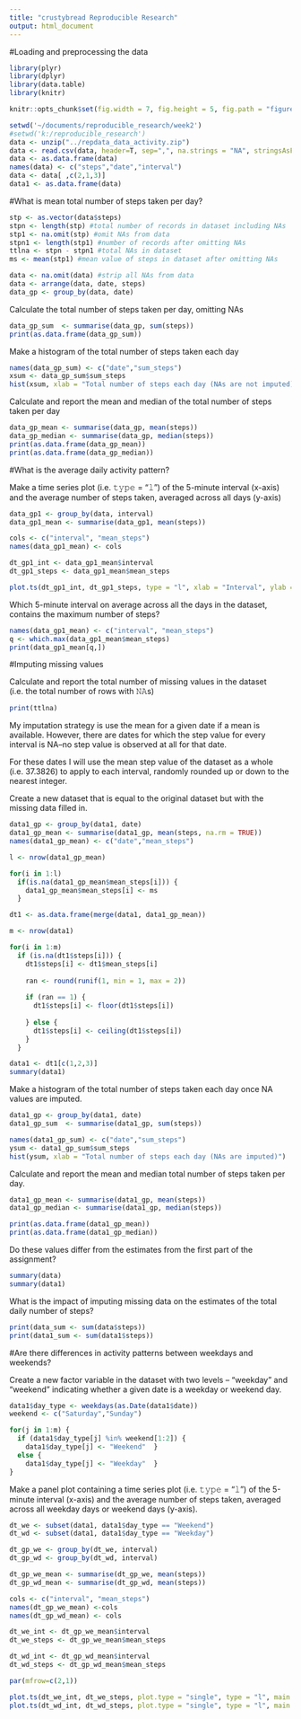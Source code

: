 ```yaml
---
title: "crustybread Reproducible Research"
output: html_document
---
```


#Loading and preprocessing the data

```r
library(plyr)
library(dplyr)
library(data.table)
library(knitr)

knitr::opts_chunk$set(fig.width = 7, fig.height = 5, fig.path = "figure")

setwd('~/documents/reproducible_research/week2')
#setwd('k:/reproducible_research')
data <- unzip("../repdata_data_activity.zip")
data <- read.csv(data, header=T, sep=",", na.strings = "NA", stringsAsFactors = F)
data <- as.data.frame(data)
names(data) <- c("steps","date","interval")
data <- data[ ,c(2,1,3)]
data1 <- as.data.frame(data)
```


#What is mean total number of steps taken per day?

```r
stp <- as.vector(data$steps)
stpn <- length(stp) #total number of records in dataset including NAs
stp1 <- na.omit(stp) #omit NAs from data
stpn1 <- length(stp1) #number of records after omitting NAs
ttlna <- stpn - stpn1 #total NAs in dataset
ms <- mean(stp1) #mean value of steps in dataset after omitting NAs

data <- na.omit(data) #strip all NAs from data
data <- arrange(data, date, steps)
data_gp <- group_by(data, date)
```


Calculate the total number of steps taken per day, omitting NAs

```r
data_gp_sum  <- summarise(data_gp, sum(steps))
print(as.data.frame(data_gp_sum))
```


Make a histogram of the total number of steps taken each day

```r
names(data_gp_sum) <- c("date","sum_steps")
xsum <- data_gp_sum$sum_steps
hist(xsum, xlab = "Total number of steps each day (NAs are not imputed)")
```


Calculate and report the mean and median of the total number of steps taken per day

```r

data_gp_mean <- summarise(data_gp, mean(steps))
data_gp_median <- summarise(data_gp, median(steps))
print(as.data.frame(data_gp_mean))
print(as.data.frame(data_gp_median))
```


#What is the average daily activity pattern?

Make a time series plot (i.e. 𝚝𝚢𝚙𝚎 = "𝚕") of the 5-minute interval (x-axis) and the average number of steps taken, averaged across all days (y-axis)

```r

data_gp1 <- group_by(data, interval)
data_gp1_mean <- summarise(data_gp1, mean(steps))

cols <- c("interval", "mean_steps")
names(data_gp1_mean) <- cols

dt_gp1_int <- data_gp1_mean$interval
dt_gp1_steps <- data_gp1_mean$mean_steps

plot.ts(dt_gp1_int, dt_gp1_steps, type = "l", xlab = "Interval", ylab = "Mean number of steps")
```

Which 5-minute interval on average across all the days in the dataset, contains the maximum number of steps?

```r

names(data_gp1_mean) <- c("interval", "mean_steps")
q <- which.max(data_gp1_mean$mean_steps)
print(data_gp1_mean[q,])
```


#Imputing missing values

Calculate and report the total number of missing values in the dataset (i.e. the total number of rows with 𝙽𝙰s)
```r

print(ttlna)
```

My imputation strategy is use the mean for a given date if a mean is available. However, there are dates for which the step value for every interval is NA--no step value is observed at all for that date.

For these dates I will use the mean step value of the dataset as a whole (i.e. 37.3826) to apply to each interval, randomly rounded up or down to the nearest integer.

Create a new dataset that is equal to the original dataset but with the missing data filled in.

```r

data1_gp <- group_by(data1, date)
data1_gp_mean <- summarise(data1_gp, mean(steps, na.rm = TRUE))
names(data1_gp_mean) <- c("date","mean_steps")

l <- nrow(data1_gp_mean)

for(i in 1:l)
  if(is.na(data1_gp_mean$mean_steps[i])) {
    data1_gp_mean$mean_steps[i] <- ms
  }

dt1 <- as.data.frame(merge(data1, data1_gp_mean))

m <- nrow(data1)

for(i in 1:m)
  if (is.na(dt1$steps[i])) {
    dt1$steps[i] <- dt1$mean_steps[i]
    
    ran <- round(runif(1, min = 1, max = 2))
    
    if (ran == 1) {
      dt1$steps[i] <- floor(dt1$steps[i])
      
    } else {
      dt1$steps[i] <- ceiling(dt1$steps[i])
    }
  }

data1 <- dt1[c(1,2,3)]
summary(data1)

```

Make a histogram of the total number of steps taken each day once NA values are imputed. 

```r

data1_gp <- group_by(data1, date)
data1_gp_sum  <- summarise(data1_gp, sum(steps))

names(data1_gp_sum) <- c("date","sum_steps")
ysum <- data1_gp_sum$sum_steps
hist(ysum, xlab = "Total number of steps each day (NAs are imputed)")
```


Calculate and report the mean and median total number of steps taken per day.

```r

data1_gp_mean <- summarise(data1_gp, mean(steps))
data1_gp_median <- summarise(data1_gp, median(steps))

print(as.data.frame(data1_gp_mean))
print(as.data.frame(data1_gp_median))
```


Do these values differ from the estimates from the first part of the assignment? 

```r

summary(data)
summary(data1)

```

What is the impact of imputing missing data on the estimates of the total daily number of steps?

```r

print(data_sum <- sum(data$steps))
print(data1_sum <- sum(data1$steps))
```



#Are there differences in activity patterns between weekdays and weekends?

Create a new factor variable in the dataset with two levels – “weekday” and “weekend” indicating whether a given date is a weekday or weekend day.

```r

data1$day_type <- weekdays(as.Date(data1$date))
weekend <- c("Saturday","Sunday")

for(j in 1:m) {
  if (data1$day_type[j] %in% weekend[1:2]) {
    data1$day_type[j] <- "Weekend"  }
  else { 
    data1$day_type[j] <- "Weekday"  }  
}
```


Make a panel plot containing a time series plot (i.e. 𝚝𝚢𝚙𝚎 = "𝚕") of the 5-minute interval (x-axis) and the average number of steps taken, averaged across all weekday days or weekend days (y-axis). 

```r

dt_we <- subset(data1, data1$day_type == "Weekend")
dt_wd <- subset(data1, data1$day_type == "Weekday")

dt_gp_we <- group_by(dt_we, interval)
dt_gp_wd <- group_by(dt_wd, interval)

dt_gp_we_mean <- summarise(dt_gp_we, mean(steps))
dt_gp_wd_mean <- summarise(dt_gp_wd, mean(steps))

cols <- c("interval", "mean_steps")
names(dt_gp_we_mean) <-cols
names(dt_gp_wd_mean) <- cols

dt_we_int <- dt_gp_we_mean$interval
dt_we_steps <- dt_gp_we_mean$mean_steps

dt_wd_int <- dt_gp_wd_mean$interval
dt_wd_steps <- dt_gp_wd_mean$mean_steps

par(mfrow=c(2,1))

plot.ts(dt_we_int, dt_we_steps, plot.type = "single", type = "l", main = "Weekend", xlab = "interval", ylab = "number of steps")
plot.ts(dt_wd_int, dt_wd_steps, plot.type = "single", type = "l", main = "Weekday", xlab = "Interval", ylab = "number of steps")
```


